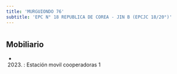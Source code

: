 ```yaml
---
title: 'MURGUIONDO 76'
subtitle: 'EPC N° 18 REPUBLICA DE COREA - JIN B (EPCJC 18/20°)'
---
```


#


## Mobiliario

*  (2023) : Estación movil cooperadoras 1 



